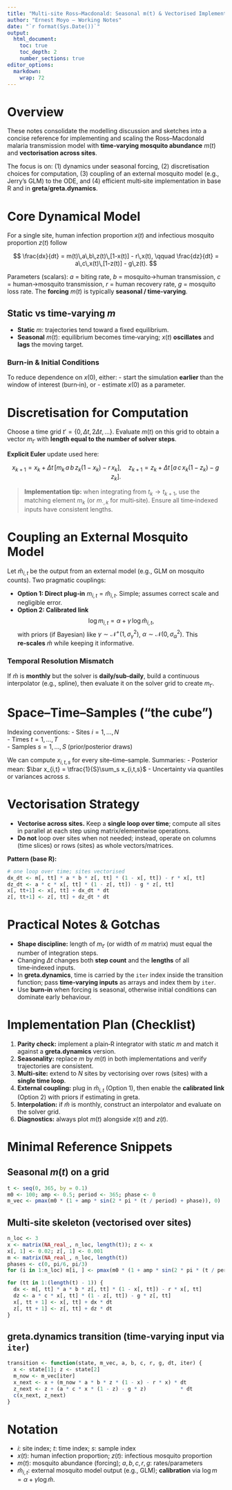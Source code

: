 ```yaml
---
title: "Multi‑site Ross–Macdonald: Seasonal m(t) & Vectorised Implementation"
author: "Ernest Moyo — Working Notes"
date: "`r format(Sys.Date())`"
output:
  html_document:
    toc: true
    toc_depth: 2
    number_sections: true
editor_options: 
  markdown: 
    wrap: 72
---
```


# Overview

These notes consolidate the modelling discussion and sketches into a
concise reference for implementing and scaling the Ross–Macdonald
malaria transmission model with **time‑varying mosquito abundance**
$m(t)$ and **vectorisation across sites**.

The focus is on: (1) dynamics under seasonal forcing, (2) discretisation
choices for computation, (3) coupling of an external mosquito model
(e.g., Jerry’s GLM) to the ODE, and (4) efficient multi‑site
implementation in base R and in **greta**/**greta.dynamics**.

# Core Dynamical Model

For a single site, human infection proportion $x(t)$ and infectious
mosquito proportion $z(t)$ follow

$$
\frac{dx}{dt} = m(t)\,a\,b\,z(t)\,[1-x(t)] - r\,x(t), \qquad
\frac{dz}{dt} = a\,c\,x(t)\,[1-z(t)] - g\,z(t).
$$

Parameters (scalars): $a$ = biting rate, $b$ = mosquito→human
transmission, $c$ = human→mosquito transmission, $r$ = human recovery
rate, $g$ = mosquito loss rate. The **forcing** $m(t)$ is typically
**seasonal / time‑varying**.

## Static vs time‑varying $m$

-   **Static** $m$: trajectories tend toward a fixed equilibrium.
-   **Seasonal** $m(t)$: equilibrium becomes time‑varying; $x(t)$
    **oscillates** and **lags** the moving target.

### Burn‑in & Initial Conditions

To reduce dependence on $x(0)$, either: - start the simulation
**earlier** than the window of interest (burn‑in), or - estimate $x(0)$
as a parameter.

# Discretisation for Computation

Choose a time grid $t' = \{0, \Delta t, 2\Delta t, \dots\}$. Evaluate
$m(t)$ on this grid to obtain a vector $m_{t'}$ with **length equal to
the number of solver steps**.

**Explicit Euler** update used here:

$$
x_{k+1} = x_k + \Delta t\,\Big[m_k\,a\,b\,z_k(1-x_k) - r\,x_k\Big], \quad
z_{k+1} = z_k + \Delta t\,\Big[a\,c\,x_k(1-z_k) - g\,z_k\Big].
$$

> **Implementation tip:** when integrating from $t_k\to t_{k+1}$, use
> the matching element $m_k$ (or $m_{\cdot,k}$ for multi‑site). Ensure
> all time‑indexed inputs have consistent lengths.

# Coupling an External Mosquito Model

Let $\hat m_{i,t}$ be the output from an external model (e.g., GLM on
mosquito counts). Two pragmatic couplings:

-   **Option 1: Direct plug‑in** $m_{i,t} = \hat m_{i,t}$. Simple;
    assumes correct scale and negligible error.
-   **Option 2: Calibrated link** $$
    \log m_{i,t} = \alpha + \gamma\,\log \hat m_{i,t},
    $$ with priors (if Bayesian) like
    $\gamma \sim \mathcal N^+(1,\sigma^2_\gamma)$,
    $\alpha \sim \mathcal N(0,\sigma^2_\alpha)$. This **re‑scales**
    $\hat m$ while keeping it informative.

### Temporal Resolution Mismatch

If $\hat m$ is **monthly** but the solver is **daily/sub‑daily**, build
a continuous interpolator (e.g., spline), then evaluate it on the solver
grid to create $m_{t'}$.

# Space–Time–Samples (“the cube”)

Indexing conventions: - Sites $i = 1,\dots, N$\
- Times $t = 1,\dots, T$\
- Samples $s = 1,\dots, S$ (prior/posterior draws)

We can compute $x_{i,t,s}$ for every site–time–sample. Summaries: -
Posterior mean: $\bar x_{i,t} = \tfrac{1}{S}\sum_s x_{i,t,s}$ -
Uncertainty via quantiles or variances across $s$.

# Vectorisation Strategy

-   **Vectorise across sites.** Keep a **single loop over time**;
    compute all sites in parallel at each step using matrix/elementwise
    operations.
-   **Do not** loop over sites when not needed; instead, operate on
    columns (time slices) or rows (sites) as whole vectors/matrices.

**Pattern (base R):**

``` r
# one loop over time; sites vectorised
dx_dt <- m[, tt] * a * b * z[, tt] * (1 - x[, tt]) - r * x[, tt]
dz_dt <- a * c * x[, tt] * (1 - z[, tt]) - g * z[, tt]
x[, tt+1] <- x[, tt] + dx_dt * dt
z[, tt+1] <- z[, tt] + dz_dt * dt
```

# Practical Notes & Gotchas

-   **Shape discipline:** length of $m_{t'}$ (or width of $m$ matrix)
    must equal the number of integration steps.
-   Changing $\Delta t$ changes both **step count** and the **lengths**
    of all time‑indexed inputs.
-   In **greta.dynamics**, time is carried by the `iter` index inside
    the transition function; pass **time‑varying inputs** as arrays and
    index them by `iter`.
-   Use **burn‑in** when forcing is seasonal, otherwise initial
    conditions can dominate early behaviour.

# Implementation Plan (Checklist)

1.  **Parity check:** implement a plain‑R integrator with static $m$ and
    match it against a **greta.dynamics** version.
2.  **Seasonality:** replace $m$ by $m(t)$ in both implementations and
    verify trajectories are consistent.
3.  **Multi‑site:** extend to $N$ sites by vectorising over rows (sites)
    with a **single time loop**.
4.  **External coupling:** plug in $\hat m_{i,t}$ (Option 1), then
    enable the **calibrated link** (Option 2) with priors if estimating
    in greta.
5.  **Interpolation:** if $\hat m$ is monthly, construct an interpolator
    and evaluate on the solver grid.
6.  **Diagnostics:** always plot $m(t)$ alongside $x(t)$ and $z(t)$.

# Minimal Reference Snippets

## Seasonal $m(t)$ on a grid

``` r
t <- seq(0, 365, by = 0.1)
m0 <- 100; amp <- 0.5; period <- 365; phase <- 0
m_vec <- pmax(m0 * (1 + amp * sin(2 * pi * (t / period) + phase)), 0)
```

## Multi‑site skeleton (vectorised over sites)

``` r
n_loc <- 3
x <- matrix(NA_real_, n_loc, length(t)); z <- x
x[, 1] <- 0.02; z[, 1] <- 0.001
m <- matrix(NA_real_, n_loc, length(t))
phases <- c(0, pi/6, pi/3)
for (i in 1:n_loc) m[i, ] <- pmax(m0 * (1 + amp * sin(2 * pi * (t / period) + phases[i])), 0)

for (tt in 1:(length(t) - 1)) {
  dx <- m[, tt] * a * b * z[, tt] * (1 - x[, tt]) - r * x[, tt]
  dz <- a * c * x[, tt] * (1 - z[, tt]) - g * z[, tt]
  x[, tt + 1] <- x[, tt] + dx * dt
  z[, tt + 1] <- z[, tt] + dz * dt
}
```

## greta.dynamics transition (time‑varying input via `iter`)

``` r
transition <- function(state, m_vec, a, b, c, r, g, dt, iter) {
  x <- state[1]; z <- state[2]
  m_now <- m_vec[iter]
  x_next <- x + (m_now * a * b * z * (1 - x) - r * x) * dt
  z_next <- z + (a * c * x * (1 - z) - g * z)           * dt
  c(x_next, z_next)
}
```

# Notation

-   $i$: site index; $t$: time index; $s$: sample index
-   $x(t)$: human infection proportion; $z(t)$: infectious mosquito
    proportion
-   $m(t)$: mosquito abundance (forcing); $a,b,c,r,g$: rates/parameters
-   $\hat m_{i,t}$: external mosquito model output (e.g., GLM);
    **calibration** via $\log m = \alpha + \gamma \log \hat m$.
